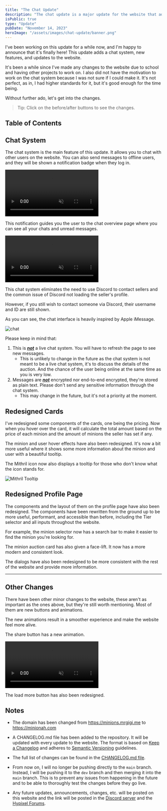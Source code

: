```yaml
---
title: "The Chat Update"
description: "The chat update is a major update for the website that adds a chat system, new features, and updates. Read more about it here."
isPublic: true
type: "Update"
pubDate: "November 14, 2023"
heroImage: "/assets/images/chat-update/banner.png"
---
```



I've been working on this update for a while now, and I'm happy to announce that it's finally here! This update adds a chat system, new features, and updates to the website.

It's been a while since I've made any changes to the website due to school and having other projects to work on. I also did not have the motivation to work on the chat system because I was not sure if I could make it. It's not perfect, as in, I had higher standards for it, but it's good enough for the time being.

Without further ado, let's get into the changes.

> Tip: Click on the before/after buttons to see the changes.

## Table of Contents

## Chat System

The chat system is the main feature of this update. It allows you to chat with other users on the website. You can also send messages to offline users, and they will be shown a notification badge when they log in.

<div class="border-border rounded-lg border p-4">
  <video muted={true} loop={true} autoPlay={true} class="mx-auto max-h-96 w-auto!" alt="chat overview">
    <source src="/assets/videos/chat-update/unreadAlert.mp4" type="video/mp4" />
  </video>
</div>

This notification guides you the user to the chat overview page where you can see all your chats and unread messages.

<div class="border-border rounded-lg border p-4">
  <video muted={true} loop={true} autoPlay={true} class="mx-auto max-h-96 w-auto!" alt="chat overview">
    <source src="/assets/videos/chat-update/chatOverview.mp4" type="video/mp4" />
  </video>
</div>

This chat system eliminates the need to use Discord to contact sellers and the common issue of Discord not loading the seller's profile.

However, if you still wish to contact someone via Discord, their username and ID are still shown.

As you can see, the chat interface is heavily inspired by Apple iMessage.

<div class="border-border rounded-lg border p-4">
  <img src="/assets/images/chat-update/chat.png" class="mx-auto max-h-96 w-auto!" alt="chat" />
</div>

Please keep in mind that:

1. This is <u>**_not_**</u> a live chat system. You will have to refresh the page to see new messages.
   - This is unlikely to change in the future as the chat system is not meant to be a live chat system, it's to discuss the details of the auction. And the chance of the user being online at the same time as you is very low.
2. Messages are <u>**_not_**</u> encrypted nor end-to-end encrypted, they're stored as plain text. Please don't send any sensitive information through the chat system.
   - This may change in the future, but it's not a priority at the moment.

## Redesigned Cards

I've redesigned some components of the cards, one being the pricing. Now when you hover over the card, it will calculate the total amount based on the price of each minion and the amount of minions the seller has set if any.

The minion and user hover effects have also been redesigned. It's now a bit more useful where it shows some more information about the minion and user with a beautiful tooltip.

<BeforeAfter before="/assets/videos/chat-update/cardOld.mp4" after="/assets/videos/chat-update/cardNew.mp4" client:visible />

The Mithril icon now also displays a tooltip for those who don't know what the icon stands for.

<div class="border-border rounded-lg border p-4 select-none">
  <img src="/assets/images/chat-update/mithrilTooltip.png" class="mx-auto max-h-96 w-auto!" alt="Mithril Tooltip" />
</div>

## Redesigned Profile Page

The components and the layout of them on the profile page have also been redesigned. The components have been rewritten from the ground up to be more useful, performant, and accessible than before, including the Tier selector and all inputs throughout the website.

For example, the minion selector now has a search bar to make it easier to find the minion you're looking for.

<BeforeAfter before="/assets/videos/chat-update/minionSelectOld.mp4" after="/assets/videos/chat-update/minionSelectNew.mp4" client:visible />

The minion auction card has also given a face-lift. It now has a more modern and consistent look.

<BeforeAfter before="/assets/images/chat-update/profileBefore.png" after="/assets/images/chat-update/profileAfter.png" client:visible />

The dialogs have also been redesigned to be more consistent with the rest of the website and provide more information.

<BeforeAfter before="/assets/images/chat-update/profileDeleteFormBefore.png" after="/assets/images/chat-update/profileDeleteFormAfter.png" client:visible />

---

<BeforeAfter before="/assets/images/chat-update/profileDeleteFormSuccessBefore.png" after="/assets/images/chat-update/profileDeleteFormSuccessAfter.png" client:visible classList="mt-3" />

## Other Changes

There have been other minor changes to the website, these aren't as important as the ones above, but they're still worth mentioning. Most of them are new buttons and animations.

The new animations result in a smoother experience and make the website feel more alive.

The share button has a new animation.

<div class="border-border rounded-lg border p-4">
  <video muted={true} loop={true} autoPlay={true} class="mx-auto max-h-96 w-auto!" alt="chat overview">
    <source src="/assets/videos/chat-update/shareButtonAnimation.mp4" type="video/mp4" />
  </video>
</div>

The load more button has also been redesigned.

<BeforeAfter before="/assets/videos/chat-update/loadMoreButtonBefore.mp4" after="/assets/videos/chat-update/loadMoreButtonAfter.mp4" client:visible />

## Notes

- The domain has been changed from https://minions.mrgigi.me to https://minionah.com

- A CHANGELOG.md file has been added to the repository. It will be updated with every update to the website. The format is based on <a href="https://keepachangelog.com/en/1.1.0/" target="_blank">Keep a Changelog</a> and adheres to <a href="https://semver.org/spec/v2.0.0.html" target="_blank">Semantic Versioning</a> guidelines.

- The full list of changes can be found in the <a href="https://github.com/DarthGigi/MinionAH/blob/main/CHANGELOG.md#100---2023-11-13" target="_blank">CHANGELOG.md file</a>.

- From now on, I will no longer be pushing directly to the `main` branch. Instead, I will be pushing it to the `dev` branch and then merging it into the `main` branch. This is to prevent any issues from happening in the future and to be able to thoroughly test the changes before they go live.

- Any future updates, announcements, changes, etc. will be posted on this website and the link will be posted in the <a href="https://discord.minionah.com" target="_blank">Discord server</a> and the <a href="https://hypixel.net/members/mrgigi.4185364/#recent-content" target="_blank">Hypixel Forums</a>.

